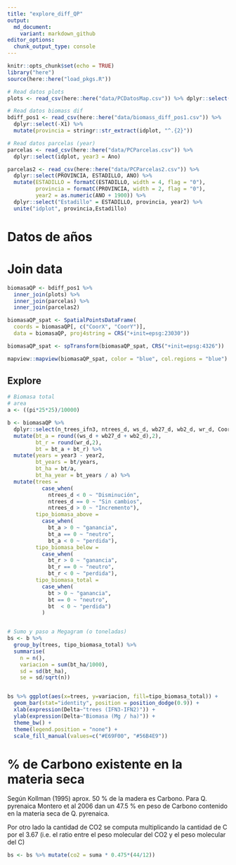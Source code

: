 ```yaml
---
title: "explore_diff_QP"
output: 
  md_document:
    variant: markdown_github
editor_options: 
  chunk_output_type: console
---
```


```r
knitr::opts_chunk$set(echo = TRUE)
library("here")
source(here::here("load_pkgs.R"))
```

```r
# Read datos plots
plots <- read_csv(here::here("data/PCDatosMap.csv")) %>% dplyr::select(-X1)

# Read datos biomass dif 
bdiff_pos1 <- read_csv(here::here("data/biomass_diff_pos1.csv")) %>% 
  dplyr::select(-X1) %>% 
  mutate(provincia = stringr::str_extract(idplot, "^.{2}"))

# Read datos parcelas (year) 
parcelas <- read_csv(here::here("data/PCParcelas.csv")) %>% 
  dplyr::select(idplot, year3 = Ano)

parcelas2 <- read_csv(here::here("data/PCParcelas2.csv")) %>% 
  dplyr::select(PROVINCIA, ESTADILLO, ANO) %>% 
  mutate(ESTADILLO = formatC(ESTADILLO, width = 4, flag = "0"),
         provincia = formatC(PROVINCIA, width = 2, flag = "0"),
         year2 = as.numeric(ANO + 1900)) %>% 
  dplyr::select("Estadillo" = ESTADILLO, provincia, year2) %>% 
  unite("idplot", provincia,Estadillo)

```


# Datos de años 



# Join data  
```r
biomasaQP <- bdiff_pos1 %>% 
  inner_join(plots) %>% 
  inner_join(parcelas) %>% 
  inner_join(parcelas2) 

biomasaQP_spat <- SpatialPointsDataFrame(
  coords = biomasaQP[, c("CoorX", "CoorY")],
  data = biomasaQP, proj4string = CRS("+init=epsg:23030")) 

biomasaQP_spat <- spTransform(biomasaQP_spat, CRS("+init=epsg:4326"))

mapview::mapview(biomasaQP_spat, color = "blue", col.regions = "blue")
```


## Explore 
```r
# Biomasa total 
# area
a <- ((pi*25*25)/10000)

b <- biomasaQP %>% 
  dplyr::select(n_trees_ifn3, ntrees_d, ws_d, wb27_d, wb2_d, wr_d, CoorX, CoorY, year3, year2) %>% 
  mutate(bt_a = round((ws_d + wb27_d + wb2_d),2),
         bt_r = round(wr_d,2), 
         bt = bt_a + bt_r) %>% 
  mutate(years = year3 - year2,
         bt_years = bt/years,
         bt_ha = bt/a, 
         bt_ha_year = bt_years / a) %>% 
  mutate(trees = 
           case_when(
             ntrees_d < 0 ~ "Disminución",
             ntrees_d == 0 ~ "Sin cambios",
             ntrees_d > 0 ~ "Incremento"),
         tipo_biomasa_above = 
           case_when(
             bt_a > 0 ~ "ganancia",
             bt_a == 0 ~ "neutro",
             bt_a < 0 ~ "perdida"),
         tipo_biomasa_below = 
           case_when(
             bt_r > 0 ~ "ganancia",
             bt_r == 0 ~ "neutro",
             bt_r < 0 ~ "perdida"), 
         tipo_biomasa_total =
           case_when(
             bt > 0 ~ "ganancia",
             bt == 0 ~ "neutro",
             bt  < 0 ~ "perdida")
           )


# Sumo y paso a Megagram (o toneladas)
bs <- b %>% 
  group_by(trees, tipo_biomasa_total) %>% 
  summarise(
    n = n(), 
    variacion = sum(bt_ha/1000), 
    sd = sd(bt_ha), 
    se = sd/sqrt(n))


bs %>% ggplot(aes(x=trees, y=variacion, fill=tipo_biomasa_total)) +
  geom_bar(stat="identity", position = position_dodge(0.9)) +
  xlab(expression(Delta~"trees (IFN3-IFN2)")) +
  ylab(expression(Delta~"Biomasa (Mg / ha)")) + 
  theme_bw() + 
  theme(legend.position = "none") +
  scale_fill_manual(values=c("#E69F00", "#56B4E9"))
```


# % de Carbono existente en la materia seca
Según Kollman (1995) aprox. 50 % de la madera es Carbono. Para Q. pyrenaica Montero et al 2006 dan un 47.5 % en peso de Carbono contenido en la materia seca de Q. pyrenaica. 

Por otro lado la cantidad de CO2 se computa multiplicando la cantidad de C por el 3.67 (i.e. el ratio entre el peso molecular del CO2 y el peso molecular del C)

```r
bs <- bs %>% mutate(co2 = suma * 0.475*(44/12))
```





